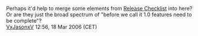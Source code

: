 Perhaps it'd help to merge some elements from [[Release Checklist]] into here?<br>
Or are they just the broad spectrum of "before we call it 1.0 <xyz> features need to be complete"?<br>
[[User:VxJasonxV|VxJasonxV]] 12:56, 18 Mar 2006 (CET)
